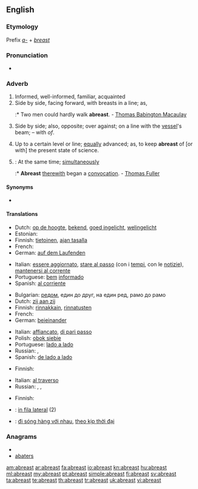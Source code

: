 ==English==

===Etymology===
Prefix ''[[a-]]'' + ''[[breast]]''

===Pronunciation===
* {{audio|en-us-abreast.ogg|Audio (US)}}

===Adverb===
{{en-adv}}

# Informed, well-informed, familiar, acquainted
# Side by side, facing forward, with breasts in a line; as,
#:* Two men could hardly walk '''abreast'''. - [[w:Thomas Babington Macaulay|Thomas Babington Macaulay]]
# {{nautical}} Side by side; also, opposite; over against; on a line with the [[vessel]]'s beam; – with ''of''.
# Up to a certain level or line; [[equally]] advanced; as, to keep '''abreast''' of [or with] the present state of science.
# {{obsolete}}: At the same time; [[simultaneously]]
#:* '''Abreast''' [[therewith]] began a [[convocation]]. - [[w:Thomas Fuller|Thomas Fuller]]

====Synonyms====
* {{sense|informed}} {{l|en|apprised}}

====Translations====
{{trans-top|informed}}
* Dutch: [[op de hoogte]], [[bekend]], [[goed ingelicht]], [[welingelicht]]
* Estonian: {{t|et|kursis}}
* Finnish: [[tietoinen]], [[ajan tasalla]]
* French: {{t+|fr|au courant}}
* German: [[auf dem Laufenden]]
{{trans-mid}}
* Italian: [[essere aggiornato]], [[stare al passo]] (con i [[tempi]], con le [[notizie]]), [[mantenersi al corrente]]
* Portuguese: [[bem]] [[informado]]
* Spanish: [[al corriente]]
{{trans-bottom}}

{{trans-top|Side by side}}
* Bulgarian: [[редом]], един до друг, на един ред, рамо до рамо 
* Dutch: [[zij aan zij]]
* Finnish: [[rinnakkain]], [[rinnatusten]]
* French: {{t+|fr|côte à côte}}
* German: [[beieinander]]
{{trans-mid}}
* Italian: [[affiancato]], [[di pari passo]]
* Polish: [[obok siebie]]
* Portuguese: [[lado a lado]]
* Russian: {{t|ru|в ряд|sc=Cyrl}}, {{t|ru|на одной линии|sc=Cyrl}}
* Spanish: [[de lado a lado]]
{{trans-bottom}}

{{trans-top|nautical: side by side; also, opposite; over against; on a line with the vessel's beam}}
* Finnish: {{t-|fi|kyljittäin}}
{{trans-mid}}
* Italian: [[al traverso]]
* Russian: {{t|ru|на одной линии|sc=Cyrl}}, {{t|ru|на траверзе|sc=Cyrl}}, {{t|ru|борт о борт|sc=Cyrl}}
{{trans-bottom}}

{{trans-top|up to a certain level or line}}
* Finnish: {{t-|fi|tasalla}}
{{trans-mid}}
{{trans-bottom}}

{{checktrans}}
* {{ttbc|Interlingua}}: [[in fila lateral]] (2)
* {{ttbc|Vietnamese}}: [[đi sóng hàng với nhau]], [[theo kịp thời đại]]

===Anagrams===
* {{alphagram|aaberst}}
* [[abaters#English|abaters]]

[[am:abreast]]
[[ar:abreast]]
[[fa:abreast]]
[[io:abreast]]
[[kn:abreast]]
[[hu:abreast]]
[[ml:abreast]]
[[my:abreast]]
[[pt:abreast]]
[[simple:abreast]]
[[fi:abreast]]
[[sv:abreast]]
[[ta:abreast]]
[[te:abreast]]
[[th:abreast]]
[[tr:abreast]]
[[uk:abreast]]
[[vi:abreast]]